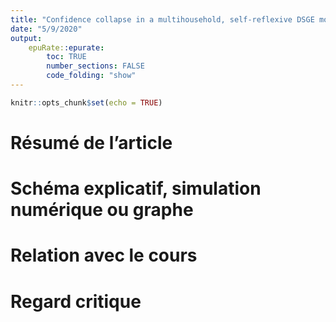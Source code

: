 ```yaml
---
title: "Confidence collapse in a multihousehold, self-reflexive DSGE model"
date: "5/9/2020"
output: 
    epuRate::epurate:
        toc: TRUE
        number_sections: FALSE
        code_folding: "show"
---
```


```r
knitr::opts_chunk$set(echo = TRUE)
```

# Résumé de l'article
# Schéma explicatif, simulation numérique ou graphe

<!-- Réalisation d’un schéma explicatif, d’une petite simulation numérique illustrative, ou d’un graphe à partir de données présentées dans l’article. 5pts -->




# Relation avec le cours
# Regard critique